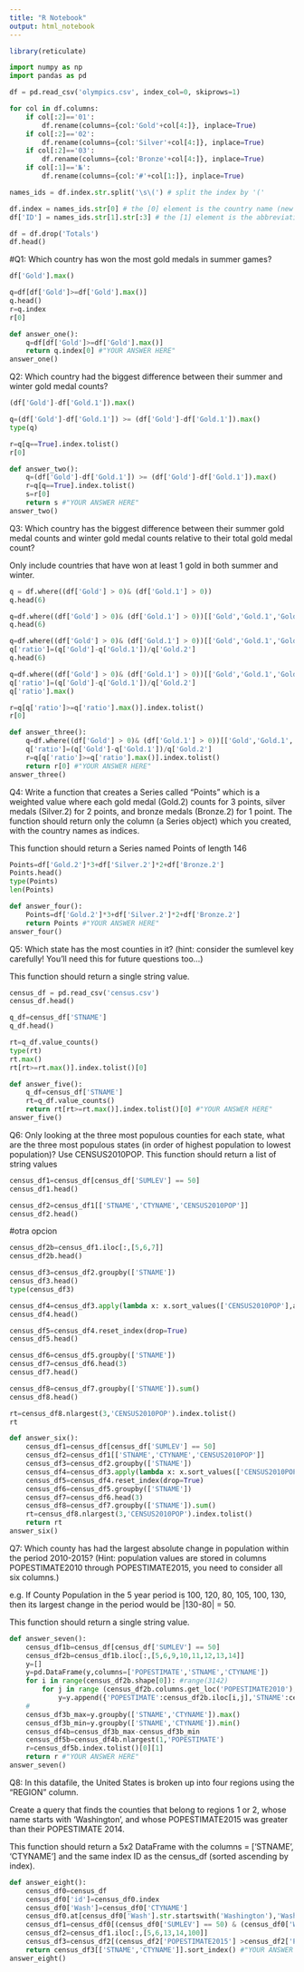 ```yaml
---
title: "R Notebook"
output: html_notebook
---
```



```r
library(reticulate)
```

```python
import numpy as np
import pandas as pd
```

```python
df = pd.read_csv('olympics.csv', index_col=0, skiprows=1)

for col in df.columns:
    if col[:2]=='01':
        df.rename(columns={col:'Gold'+col[4:]}, inplace=True)
    if col[:2]=='02':
        df.rename(columns={col:'Silver'+col[4:]}, inplace=True)
    if col[:2]=='03':
        df.rename(columns={col:'Bronze'+col[4:]}, inplace=True)
    if col[:1]=='№':
        df.rename(columns={col:'#'+col[1:]}, inplace=True)

names_ids = df.index.str.split('\s\(') # split the index by '('

df.index = names_ids.str[0] # the [0] element is the country name (new index) 
df['ID'] = names_ids.str[1].str[:3] # the [1] element is the abbreviation or ID (take first 3 characters from that)

df = df.drop('Totals')
df.head()
```
#Q1: Which country has won the most gold medals in summer games?
```python
df['Gold'].max()
```

```python
q=df[df['Gold']>=df['Gold'].max()]
q.head()
r=q.index
r[0]
```

```python
def answer_one():
    q=df[df['Gold']>=df['Gold'].max()]
    return q.index[0] #"YOUR ANSWER HERE"
answer_one()
```

Q2: Which country had the biggest difference between their summer and winter gold medal counts?
```python
(df['Gold']-df['Gold.1']).max()
```

```python
q=(df['Gold']-df['Gold.1']) >= (df['Gold']-df['Gold.1']).max()
type(q)
```


```python
r=q[q==True].index.tolist()
r[0]
```

```python
def answer_two():
    q=(df['Gold']-df['Gold.1']) >= (df['Gold']-df['Gold.1']).max()
    r=q[q==True].index.tolist()
    s=r[0]
    return s #"YOUR ANSWER HERE"
answer_two()
```

Q3: Which country has the biggest difference between their summer gold medal counts and winter gold medal counts relative to their total gold medal count?

Only include countries that have won at least 1 gold in both summer and winter.
```python
q = df.where((df['Gold'] > 0)& (df['Gold.1'] > 0))
q.head(6)
```

```python
q=df.where((df['Gold'] > 0)& (df['Gold.1'] > 0))[['Gold','Gold.1','Gold.2']]
q.head(6)
```

```python
q=df.where((df['Gold'] > 0)& (df['Gold.1'] > 0))[['Gold','Gold.1','Gold.2']]
q['ratio']=(q['Gold']-q['Gold.1'])/q['Gold.2']
q.head(6)
```

```python
q=df.where((df['Gold'] > 0)& (df['Gold.1'] > 0))[['Gold','Gold.1','Gold.2']]
q['ratio']=(q['Gold']-q['Gold.1'])/q['Gold.2']
q['ratio'].max()
```

```python
r=q[q['ratio']>=q['ratio'].max()].index.tolist()
r[0]
```

```python
def answer_three():
    q=df.where((df['Gold'] > 0)& (df['Gold.1'] > 0))[['Gold','Gold.1','Gold.2']]
    q['ratio']=(q['Gold']-q['Gold.1'])/q['Gold.2']
    r=q[q['ratio']>=q['ratio'].max()].index.tolist()
    return r[0] #"YOUR ANSWER HERE"
answer_three()
```


Q4: Write a function that creates a Series called "Points" which is a weighted value where each gold medal (Gold.2) counts for 3 points, silver medals (Silver.2) for 2 points, and bronze medals (Bronze.2) for 1 point. The function should return only the column (a Series object) which you created, with the country names as indices.

This function should return a Series named Points of length 146
```python
Points=df['Gold.2']*3+df['Silver.2']*2+df['Bronze.2']
Points.head()
type(Points)
len(Points)
```

```python
def answer_four():
    Points=df['Gold.2']*3+df['Silver.2']*2+df['Bronze.2']
    return Points #"YOUR ANSWER HERE"
answer_four()
```

Q5: Which state has the most counties in it? (hint: consider the sumlevel key carefully! You'll need this for future questions too...)

This function should return a single string value.
```python
census_df = pd.read_csv('census.csv')
census_df.head()
```

```python
q_df=census_df['STNAME']
q_df.head()
```


```python
rt=q_df.value_counts()
type(rt)
rt.max()
rt[rt>=rt.max()].index.tolist()[0]
```

```python
def answer_five():
    q_df=census_df['STNAME']
    rt=q_df.value_counts()
    return rt[rt>=rt.max()].index.tolist()[0] #"YOUR ANSWER HERE"
answer_five()
```

Q6: Only looking at the three most populous counties for each state, what are the three most populous states (in order of highest population to lowest population)? Use CENSUS2010POP.
This function should return a list of string values
```python
census_df1=census_df[census_df['SUMLEV'] == 50]
census_df1.head()
```

```python
census_df2=census_df1[['STNAME','CTYNAME','CENSUS2010POP']]
census_df2.head()
```

#otra opcion
```python
census_df2b=census_df1.iloc[:,[5,6,7]]
census_df2b.head()
```

```python
census_df3=census_df2.groupby(['STNAME'])
census_df3.head()
type(census_df3)
```


```python
census_df4=census_df3.apply(lambda x: x.sort_values(['CENSUS2010POP'],ascending=False))
census_df4.head()
```

```python
census_df5=census_df4.reset_index(drop=True)
census_df5.head()
```


```python
census_df6=census_df5.groupby(['STNAME'])
census_df7=census_df6.head(3)
census_df7.head()
```

```python
census_df8=census_df7.groupby(['STNAME']).sum()
census_df8.head()
```

```python
rt=census_df8.nlargest(3,'CENSUS2010POP').index.tolist()
rt
```

```python
def answer_six():
    census_df1=census_df[census_df['SUMLEV'] == 50]
    census_df2=census_df1[['STNAME','CTYNAME','CENSUS2010POP']]
    census_df3=census_df2.groupby(['STNAME'])
    census_df4=census_df3.apply(lambda x: x.sort_values(['CENSUS2010POP'],ascending=False))
    census_df5=census_df4.reset_index(drop=True)
    census_df6=census_df5.groupby(['STNAME'])
    census_df7=census_df6.head(3)
    census_df8=census_df7.groupby(['STNAME']).sum()
    rt=census_df8.nlargest(3,'CENSUS2010POP').index.tolist()
    return rt
answer_six()
```

Q7: Which county has had the largest absolute change in population within the period 2010-2015? (Hint: population values are stored in columns POPESTIMATE2010 through POPESTIMATE2015, you need to consider all six columns.)

e.g. If County Population in the 5 year period is 100, 120, 80, 105, 100, 130, then its largest change in the period would be |130-80| = 50.

This function should return a single string value.
```python
def answer_seven():
    census_df1b=census_df[census_df['SUMLEV'] == 50]
    census_df2b=census_df1b.iloc[:,[5,6,9,10,11,12,13,14]]
    y=[]
    y=pd.DataFrame(y,columns=['POPESTIMATE','STNAME','CTYNAME']) 
    for i in range(census_df2b.shape[0]): #range(3142)
        for j in range (census_df2b.columns.get_loc('POPESTIMATE2010'),census_df2b.columns.get_loc('POPESTIMATE2015')+1): #range (2,8)
            y=y.append({'POPESTIMATE':census_df2b.iloc[i,j],'STNAME':census_df2b.iloc[i,0],'CTYNAME':census_df2b.iloc[i,1]},ignore_index=True)
    #
    census_df3b_max=y.groupby(['STNAME','CTYNAME']).max()
    census_df3b_min=y.groupby(['STNAME','CTYNAME']).min()
    census_df4b=census_df3b_max-census_df3b_min
    census_df5b=census_df4b.nlargest(1,'POPESTIMATE')
    r=census_df5b.index.tolist()[0][1]
    return r #"YOUR ANSWER HERE"
answer_seven()
```

Q8: In this datafile, the United States is broken up into four regions using the "REGION" column.

Create a query that finds the counties that belong to regions 1 or 2, whose name starts with 'Washington', and whose POPESTIMATE2015 was greater than their POPESTIMATE 2014.

This function should return a 5x2 DataFrame with the columns = ['STNAME', 'CTYNAME'] and the same index ID as the census_df (sorted ascending by index).
```python
def answer_eight():
    census_df0=census_df
    census_df0['id']=census_df0.index
    census_df0['Wash']=census_df0['CTYNAME']
    census_df0.at[census_df0['Wash'].str.startswith('Washington'),'Wash']='1'
    census_df1=census_df0[(census_df0['SUMLEV'] == 50) & (census_df0['Wash'] == '1') & ((census_df0['REGION'] == 1) | (census_df0['REGION'] == 2))]
    census_df2=census_df1.iloc[:,[5,6,13,14,100]]
    census_df3=census_df2[(census_df2['POPESTIMATE2015'] >census_df2['POPESTIMATE2014'] )]
    return census_df3[['STNAME','CTYNAME']].sort_index() #"YOUR ANSWER HERE"
answer_eight()
```

```python

```


```python

```

```python

```


```python

```

```python

```


```python

```

```python

```


```python

```

```python

```


```python

```

```python

```


```python

```

```python

```


```python

```

```python

```




```python

```

```python

```


```python

```

```python

```


```python

```

```python

```


```python

```

```python

```


```python

```


```python

```

```python

```


```python

```

```python

```


```python

```

```python

```


```python

```

```python

```


```python

```

```python

```


```python

```

```python

```


```python

```

```python

```


```python

```

```python

```


```python

```

```python

```


```python

```


```python

```

```python

```


```python

```

```python

```


```python

```

```python

```


```python

```

```python

```


```python

```

```python

```


```python

```

```python

```


```python

```

```python

```


```python

```

```python

```


```python

```

```python

```


```python

```


```python

```

```python

```


```python

```

```python

```


```python

```

```python

```


```python

```

```python

```


```python

```

```python

```


```python

```

```python

```


```python

```

```python

```


```python

```

```python

```


```python

```

```python

```



```python

```

```python

```


```python

```

```python

```


```python

```

```python

```


```python

```

```python

```


```python

```


```python

```

```python

```


```python

```

```python

```


```python

```

```python

```


```python

```

```python

```


```python

```

```python

```


```python

```

```python

```


```python

```

```python

```


```python

```

```python

```


```python

```

```python

```


```python

```


```python

```

```python

```


```python

```

```python

```


```python

```

```python

```


```python

```

```python

```


```python

```

```python

```


```python

```

```python

```


```python

```

```python

```


```python

```

```python

```


```python

```

```python

```


```python

```


```python

```

```python

```


```python

```

```python

```


```python

```

```python

```


```python

```

```python

```


```python

```

```python

```


```python

```

```python

```


```python

```

```python

```


```python

```

```python

```


```python

```

```python

```
